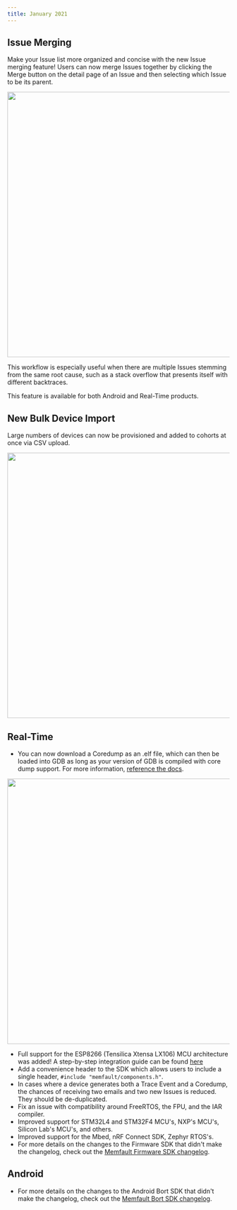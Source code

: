```yaml
---
title: January 2021
---
```


## Issue Merging

Make your Issue list more organized and concise with the new Issue merging
feature! Users can now merge Issues together by clicking the Merge button on the
detail page of an Issue and then selecting which Issue to be its parent.

<p align="center">
  <img width="600" src="/img/blog/2021-01-31-issue-merging.gif" />
</p>
This workflow is especially useful when there are multiple Issues stemming from the
same root cause, such as a stack overflow that presents itself with different backtraces.

This feature is available for both Android and Real-Time products.

<!-- truncate -->

## New Bulk Device Import

Large numbers of devices can now be provisioned and added to cohorts at once via
CSV upload.

<p align="center">
  <img width="600" src="/img/blog/2021-01-31-device-csv-upload.gif" />
</p>

## Real-Time

- You can now download a Coredump as an .elf file, which can then be loaded into
  GDB as long as your version of GDB is compiled with core dump support. For
  more information, [reference the docs](https://mflt.io/coredump-elf-with-gdb).

<p align="center">
  <img width="600" src="/img/blog/2021-01-31-download-coredump.png" />
</p>

- Full support for the ESP8266 (Tensilica Xtensa LX106) MCU architecture was
  added! A step-by-step integration guide can be found
  [here](https://mflt.io/esp8266-tutorial)
- Add a convenience header to the SDK which allows users to include a single
  header, `#include "memfault/components.h"`.
- In cases where a device generates both a Trace Event and a Coredump, the
  chances of receiving two emails and two new Issues is reduced. They should be
  de-duplicated.
- Fix an issue with compatibility around FreeRTOS, the FPU, and the IAR
  compiler.
- Improved support for STM32L4 and STM32F4 MCU's, NXP's MCU's, Silicon Lab's
  MCU's, and others.
- Improved support for the Mbed, nRF Connect SDK, Zephyr RTOS's.
- For more details on the changes to the Firmware SDK that didn't make the
  changelog, check out the
  [Memfault Firmware SDK changelog](https://github.com/memfault/memfault-firmware-sdk/blob/master/CHANGES.md).

## Android

- For more details on the changes to the Android Bort SDK that didn't make the
  changelog, check out the
  [Memfault Bort SDK changelog](https://github.com/memfault/bort/blob/master/CHANGELOG.md).
